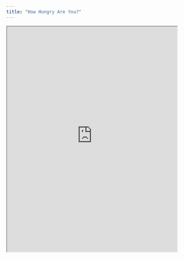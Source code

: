 ```yaml
---
title: "How Hungry Are You?"
---
```


<iframe src="https://illenimart.shinyapps.io/SEA_Fall2023/" width="90%" height="600px"></iframe>